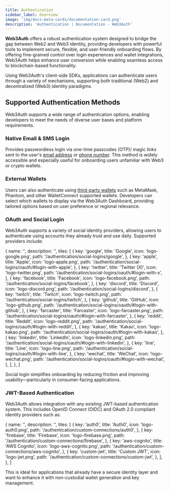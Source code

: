 ```yaml
---
title: Authentication
sidebar_label: Overview
image: 'img/docs-meta-cards/documentation-card.png'
description: 'Authentication | Documentation - Web3Auth'
---
```



**Web3Auth** offers a robust authentication system designed to bridge the gap between Web2 and Web3 identity, providing developers with powerful tools to implement secure, flexible, and user-friendly onboarding flows. By offering fine-grained control over login experiences and wallet integrations, Web3Auth helps enhance user conversion while enabling seamless access to blockchain-based functionality.

Using Web3Auth's client-side SDKs, applications can authenticate users through a variety of mechanisms, supporting both traditional (Web2) and decentralized (Web3) identity paradigms.

## Supported Authentication Methods

Web3Auth supports a wide range of authentication options, enabling developers to meet the needs of diverse user bases and platform requirements.

### Native Email & SMS Login

Provides passwordless login via one-time passcodes (OTP)/ magic links sent to the user's [email address](/authentication/basic-logins/email-passwordless) or [phone number](/authentication/basic-logins/sms-otp). This method is widely accessible and especially useful for onboarding users unfamiliar with Web3 or crypto wallets.

### External Wallets

Users can also authenticate using [third-party wallets](/authentication/basic-logins/external-wallets) such as MetaMask, Phantom, and other WalletConnect supported wallets. Developers can select which wallets to display via the Web3Auth Dashboard, providing tailored options based on user preference or regional relevance.

### OAuth and Social Login

Web3Auth supports a variety of social identity providers, allowing users to authenticate using accounts they already trust and use daily. Supported providers include:

  {
    name: '',
    description: '',
    tiles: [
      {
        key: 'google',
        title: 'Google',
        icon: 'logo-google.png',
        path: '/authentication/social-logins/google',
      },
      {
        key: 'apple',
        title: 'Apple',
        icon: 'logo-apple.png',
        path: '/authentication/social-logins/oauth/#login-with-apple',
      },
      {
        key: 'twitter',
        title: 'Twitter (X)',
        icon: 'logo-twitter.png',
        path: '/authentication/social-logins/oauth/#login-with-x',
      },
      {
        key: 'facebook',
        title: 'Facebook',
        icon: 'logo-facebook.png',
        path: '/authentication/social-logins/facebook',
      },
      {
        key: 'discord',
        title: 'Discord',
        icon: 'logo-discord.png',
        path: '/authentication/social-logins/discord',
      },
      {
        key: 'twitch',
        title: 'Twitch',
        icon: 'logo-twitch.png',
        path: '/authentication/social-logins/twitch',
      },
      {
        key: 'github',
        title: 'GitHub',
        icon: 'logo-github.png',
        path: '/authentication/social-logins/oauth/#login-with-github',
      },
      {
        key: 'farcaster',
        title: 'Farcaster',
        icon: 'logo-farcaster.png',
        path: '/authentication/social-logins/oauth/#login-with-farcaster',
      },
      {
        key: 'reddit',
        title: 'Reddit',
        icon: 'logo-reddit.png',
        path: '/authentication/social-logins/oauth/#login-with-reddit',
      },
      {
        key: 'kakao',
        title: 'Kakao',
        icon: 'logo-kakao.png',
        path: '/authentication/social-logins/oauth/#login-with-kakao',
      },
      {
        key: 'linkedin',
        title: 'LinkedIn',
        icon: 'logo-linkedin.png',
        path: '/authentication/social-logins/oauth/#login-with-linkedin',
      },
      {
        key: 'line',
        title: 'Line',
        icon: 'logo-line.png',
        path: '/authentication/social-logins/oauth/#login-with-line',
      },
      {
        key: 'wechat',
        title: 'WeChat',
        icon: 'logo-wechat.png',
        path: '/authentication/social-logins/oauth/#login-with-wechat',
      },
    ],
  },
]

<Tiles tileGroups={SocialLoginSetup} />

Social login simplifies onboarding by reducing friction and improving usability—particularly in consumer-facing applications.

### JWT-Based Authentication

Web3Auth allows integration with any existing JWT-based authentication system. This includes OpenID Connect (OIDC) and OAuth 2.0 compliant identity providers such as:

  {
    name: '',
    description: '',
    tiles: [
      {
        key: 'auth0',
        title: 'Auth0',
        icon: 'logo-auth0.png',
        path: '/authentication/custom-connections/auth0',
      },
      {
        key: 'firebase',
        title: 'Firebase',
        icon: 'logo-firebase.png',
        path: '/authentication/custom-connections/firebase',
      },
      {
        key: 'aws-cognito',
        title: 'AWS Cognito',
        icon: 'logo-aws-cognito.png',
        path: '/authentication/custom-connections/aws-cognito',
      },
      {
        key: 'custom-jwt',
        title: 'Custom JWT',
        icon: 'logo-jwt.png',
        path: '/authentication/custom-connections/custom-jwt',
      },
    ],
  },
]

<Tiles tileGroups={JWTLoginSetup} />

This is ideal for applications that already have a secure identity layer and want to enhance it with non-custodial wallet generation and key management.
